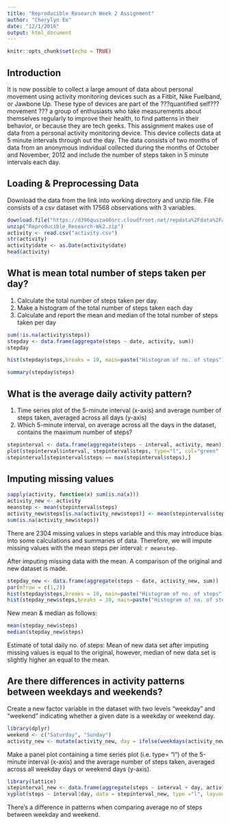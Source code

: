 ```yaml
---
title: "Reproducible Research Week 2 Assignment"
author: "Cherylyn Ee"
date: "12/1/2016"
output: html_document
---
```


```r
knitr::opts_chunk$set(echo = TRUE)
```

## Introduction

It is now possible to collect a large amount of data about personal movement using activity monitoring devices such as a Fitbit, Nike Fuelband, or Jawbone Up. These type of devices are part of the ???quantified self??? movement ??? a group of enthusiasts who take measurements about themselves regularly to improve their health, to find patterns in their behavior, or because they are tech geeks. 
This assignment makes use of data from a personal activity monitoring device. This device collects data at 5 minute intervals through out the day. The data consists of two months of data from an anonymous individual collected during the months of October and November, 2012 and include the number of steps taken in 5 minute intervals each day.

## Loading & Preprocessing Data

Download the data from the link into working directory and unzip file. File consists of a csv dataset with 17568 observations with 3 variables.

```r
download.file("https://d396qusza40orc.cloudfront.net/repdata%2Fdata%2Factivity.zip","Reproducible_Research-Wk2.zip")
unzip("Reproducible_Research-Wk2.zip")
activity <- read.csv("activity.csv")
str(activity)
activity$date <- as.Date(activity$date)
head(activity)
```

## What is mean total number of steps taken per day?
1. Calculate the total number of steps taken per day.
2. Make a histogram of the total number of steps taken each day
3. Calculate and report the mean and median of the total number of steps taken    per day

```r
sum(!is.na(activity$steps))
stepday <- data.frame(aggregate(steps ~ date, activity, sum))
stepday
```
```r
hist(stepday$steps,breaks = 10, main=paste("Histogram of no. of steps"), col = "orchid", xlab = "No. of steps")
```
```r
summary(stepday$steps)
```

## What is the average daily activity pattern?

1. Time series plot of the 5-minute interval (x-axis) and average number of       steps taken, averaged across all days (y-axis)
2. Which 5-minute interval, on average across all the days in the dataset,        contains the maximum number of steps?

```r
stepinterval <- data.frame(aggregate(steps ~ interval, activity, mean))
plot(stepinterval$interval, stepinterval$steps, type="l", col="green" , lwd=2, main = "Average no. of steps in interval", xlab = "5-minute interval", ylab = "Average no. of steps")
stepinterval[stepinterval$steps == max(stepinterval$steps),]
```

## Imputing missing values

```r
sapply(activity, function(x) sum(is.na(x)))
activity_new <- activity
meanstep <- mean(stepinterval$steps)
activity_new$steps[is.na(activity_new$steps)] <- mean(stepinterval$steps)
sum(is.na(activity_new$steps))
```

There are 2304 missing values in steps variable and this may introduce bias into some calculations and summaries of data. 
Therefore, we will impute missing values with the mean steps per interval: `r meanstep`.

After imputing missing data with the mean. A comparison of the original and new dataset is made.

```r
stepday_new <- data.frame(aggregate(steps ~ date, activity_new, sum))
par(mfrow = c(1,2))
hist(stepday$steps,breaks = 10, main=paste("Histogram of no. of steps"), col = "orchid", xlab = "No. of steps")
hist(stepday_new$steps,breaks = 10, main=paste("Histogram of no. of steps"), col = "orchid", xlab = "No. of steps")
```

New mean & median as follows:
```r
mean(stepday_new$steps)
median(stepday_new$steps)
```

Estimate of total daily no. of steps:
Mean of new data set after imputing missing values is equal to the original, however, median of new data set is slightly higher an equal to the mean. 

## Are there differences in activity patterns between weekdays and weekends?

Create a new factor variable in the dataset with two levels "weekday" and "weekend" indicating whether a given date is a weekday or weekend day.

```r
library(dplyr)
weekend <- c("Saturday", "Sunday")
activity_new <- mutate(activity_new, day = ifelse(weekdays(activity_new$date) %in% weekend, "weekend", "weekday"))
```

Make a panel plot containing a time series plot (i.e. type= "l") of the 5-minute interval (x-axis) and the average number of steps taken, averaged across all weekday days or weekend days (y-axis).

```r
library(lattice)
stepinterval_new <- data.frame(aggregate(steps ~ interval + day, activity_new, mean))
xyplot(steps ~ interval|day, data = stepinterval_new, type ="l", layuout = c(1,2), main = "Average no. of steps averaged across all weekdays or weekends", ylab = "Number of steps", xlab = "Interval")
```

There's a difference in patterns when comparing average no of steps between weekday and weekend. 
